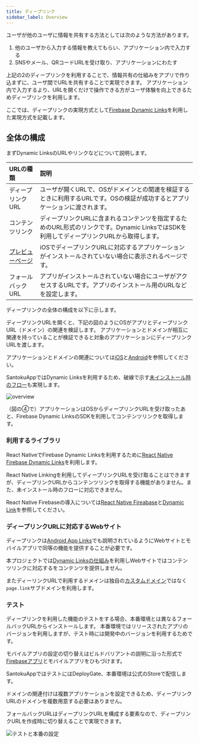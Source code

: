 ```yaml
---
title: ディープリンク
sidebar_label: Overview
---
```


ユーザが他のユーザに情報を共有する方法としては次のような方法があります。

 1. 他のユーザから入力する情報を教えてもらい、アプリケーション内で入力する
 1. SNSやメール、QRコードURLを受け取り、アプリケーションにわたす

上記の2のディープリンクを利用することで、情報共有の仕組みをアプリで作り込まずに、ユーザ間でURLを共有することで実現できます。
アプリケーション内で入力するより、URLを開くだけで操作できる方がユーザ体験を向上できるためディープリンクを利用します。

ここでは、ディープリンクの実現方式として[Firebase Dynamic Links](https://firebase.google.com/docs/dynamic-links)を利用した実現方式を記載します。

## 全体の構成

まずDynamic LinksのURLやリンクなどについて説明します。

|URLの種類|説明|
|:-------|:--|
|ディープリンクURL|ユーザが開くURLで、OSがドメインとの関連を検証するときに利用するURLです。OSの検証が成功するとアプリケーションに渡されます。|
|コンテンツリンク|ディープリンクURLに含まれるコンテンツを指定するためのURL形式のリンクです。Dynamic LinksではSDKを利用してディープリンクURLから取得します。|
|[プレビューページ](https://firebase.google.com/docs/dynamic-links/link-previews#app_preview_pages)|iOSでディープリンクURLに対応するアプリケーションがインストールされていない場合に表示されるページです。|
|フォールバックURL|アプリがインストールされていない場合にユーザがアクセスするURLです。アプリのインストール用のURLなどを設定します。|

ディープリンクの全体の構成を以下に示します。

ディープリンクURLを開くと、下記の図のようにOSがアプリとディープリンクURL（ドメイン）の関連を検証します。
アプリケーションとドメインが相互に関連を持っていることが検証できると対象のアプリケーションにディープリンクURLを渡します。

アプリケーションとドメインの関連については[iOS](https://firebase.google.com/docs/dynamic-links/ios/receive)と[Android](https://firebase.google.com/docs/dynamic-links/android/receive)を参照してください。

SantokuAppではDynamic Linksを利用するため、破線で示す[未インストール時のフロー](https://firebase.google.com/docs/dynamic-links/operating-system-integrations)も実現します。

![overview](./overview.drawio.png)

（図の④で）アプリケーションはOSからディープリンクURLを受け取ったあと、Firebase Dynamic LinksのSDKを利用してコンテンツリンクを取得します。

### 利用するライブラリ

React NativeでFirebase Dynamic Linksを利用するために[React Native Firebase Dynamic Links](https://rnfirebase.io/dynamic-links/usage)を利用します。

React Native Linkingを利用してディープリンクURLを受け取ることはできますが、ディープリンクURLからコンテンツリンクを取得する機能がありません。また、未インストール時のフローに対応できません。

React Native Firebaseの導入については[React Native Fireabase](https://rnfirebase.io/)と[Dynamic Link](https://rnfirebase.io/dynamic-links/usage)を参照してください。

### ディープリンクURLに対応するWebサイト

ディープリンクは[Android App Links](https://developer.android.com/training/app-links#app-links-vs-deep-links)でも説明されているようにWebサイトとモバイルアプリで同等の機能を提供することが必要です。

本プロジェクトでは[Dynamic Linksの仕組み](https://firebase.google.com/docs/dynamic-links#how-does-it-work)を利用しWebサイトではコンテンツリンクに対応するをコンテンツを提供しません。

またディーリンクURLで利用するドメインは独自の[カスタムドメイン](https://firebase.google.com/docs/dynamic-links/custom-domains)ではなく`page.link`サブドメインを利用します。

### テスト

ディープリンクを利用した機能のテストをする場合、本番環境とは異なるフォールバックURLからインストールします。
本番環境ではリリースされたアプリのバージョンを利用しますが、テスト時には開発中のバージョンを利用するためです。

モバイルアプリの設定の切り替えはビルドバリアントの説明に沿った形式で[Firebaseアプリ](https://firebase.google.com/docs/projects/learn-more)とモバイルアプリをひもづけます。

SantokuAppではテストにはDeployGate、本番環境は公式のStoreで配信します。

ドメインの関連付けは複数アプリケーションを設定できるため、ディープリンクURLのドメインを複数用意する必要はありません。

フォールバックURLはディープリンクURLを構成する要素なので、ディープリンクURLを作成時に切り替えることで実現できます。

![テストと本番の設定](./test-setting.drawio.png)
